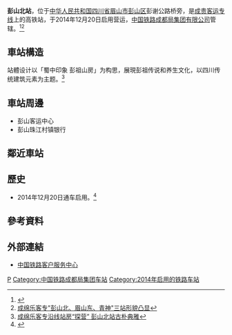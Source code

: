 {{Expand|time=2016-03-11T07:10:55+00:00}}
{{Infobox China railway station
|车站名称 =彭山北站
|图片 = 
|图片介绍 = 
|车站名称拼音 = Pengshanbei Zhan
|英文名称=Pengshanbei Railway Station
|车站代码 = 
|电报码 = PPW
|拼音码 = PSB
|车站位置 = [[四川省|四川省]][[眉山市|眉山市]][[彭山区|彭山区]]彭谢公路桥旁
|归属 =[[成都局集团|成都局集团]]
|线路 = [[成贵客运专线|成贵客运专线]]
|车站等级 = 
|月台数目 = 2
|股道数目 = 4
|坐标 = {{coord|30|12|35.97|N|103|51|35.57|E|display=inline,title}}
}}
'''彭山北站'''，位于[[中华人民共和国|中华人民共和国]][[四川省|四川省]][[眉山市|眉山市]][[彭山区|彭山区]]彭谢公路桥旁，是[[成贵客运专线|成贵客运专线]]上的高铁站，于2014年12月20日启用营运，[[中国铁路成都局集团有限公司|中国铁路成都局集团有限公司]]管辖。<ref>{{Cite web |url=http://sichuan.scol.com.cn/msxw/content/2014-11/25/content_9815507.htm?node=957 |title=成绵乐客专彭山北站主体工程12月底完工 |access-date=2016-03-11 |archive-date=2016-03-11 |archive-url=https://web.archive.org/web/20160311144956/http://sichuan.scol.com.cn/msxw/content/2014-11/25/content_9815507.htm?node=957 |dead-url=no }}</ref><ref>[http://www.fang.com/news/2014-06-25/13105561.htm 成绵乐客专"彭山北、眉山东、青神"三站形貌凸显]</ref>

== 車站構造 ==
站體设计以「蜀中印象 彭祖山房」为构思，展現彭祖传说和养生文化，以四川传统建筑元素为主题。<ref>[http://sichuan.scol.com.cn/content/2014-12/03/content_9863406.htm?node=887 成绵乐客专沿线站房“探营” 彭山北站古朴典雅]</ref>
==車站周邊==
* 彭山客运中心
* 彭山珠江村镇银行

== 鄰近車站 ==
{{start rail box|[[中国高速铁路|中国高速铁路]]}}
{{s-inop|[[新津南站|新津南]]|往 [[成都东站|成都东]]}}
{{s-line|[[成贵客运专线|成贵客运专线]]}}
{{s-inop|[[眉山东站|眉山东]]|往 [[乐山站|乐山]]、[[贵阳东站|贵阳东]]、[[峨眉山站|峨眉山]]}}
{{s-end}}

==歷史==
* 2014年12月20日通车启用。<ref>{{Cite web |url=http://www.guangyuanol.cn/news/roll/2014/1221/284728.html |title=“彭祖号”动车上路，彭山百岁老人圆梦 |access-date=2016-03-11 |archive-date=2019-08-04 |archive-url=https://web.archive.org/web/20190804013928/http://www.guangyuanol.cn/news/roll/2014/1221/284728.html |dead-url=no }}</ref>
==參考資料==
{{reflist}}
==外部連結==
* [http://www.12306.cn/mormhweb/ 中国铁路客户服务中心] {{Wayback|url=http://www.12306.cn/mormhweb/ |date=20180205163941 }}
{{China-rail-stub}}
{{成贵客运专线}}
[[Category:眉山市铁路车站|P]]
[[Category:中国铁路成都局集团车站|Category:中国铁路成都局集团车站]]
[[Category:2014年启用的铁路车站|Category:2014年启用的铁路车站]]